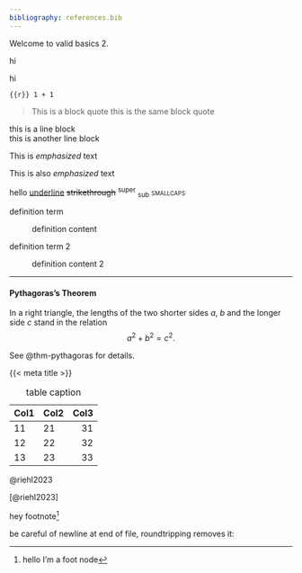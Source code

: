 ```yaml
---
bibliography: references.bib
---
```


Welcome to valid basics 2.

```{=html}
<div>hi</div>
```

`hi`{=html}

```{{r}}
1 + 1
```

> This is a block quote this is the same block quote

| this is a line block
| this is another line block

This is *emphasized* text

This is also *emphasized* text

hello [underline]{.underline} ~~strikethrough~~ ^super^ ~sub~ [smallcaps]{.smallcaps}

<!--# this is an html comment -->

definition term

:   definition content

definition term 2

:   definition content 2

------------------------------------------------------------------------

::: {#thm-pythagoras}
#### Pythagoras's Theorem

In a right triangle, the lengths of the two shorter sides $a$, $b$ and the longer side $c$ stand in the relation $$
a^2 + b^2 = c^2.
$$
:::

See @thm-pythagoras for details.

{{< meta title >}}

| Col1 | Col2 | Col3 |
|------|------|-----:|
| 11   | 21   |   31 |
| 12   | 22   |   32 |
| 13   | 23   |   33 |

: table caption

@riehl2023

[@riehl2023]

hey footnote[^1]

[^1]: hello I'm a foot node

be careful of newline at end of file, roundtripping removes it:
